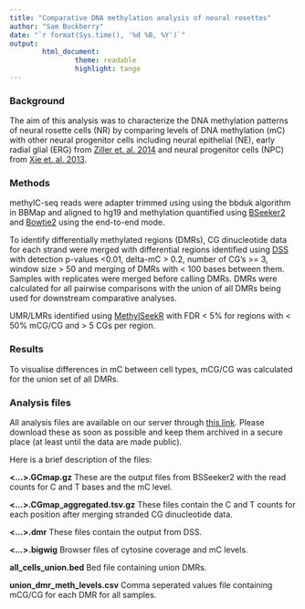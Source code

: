 ```yaml
---
title: "Comparative DNA methylation analysis of neural rosettes"
author: "Sam Buckberry"
date: "`r format(Sys.time(), '%d %B, %Y')`"
output:
        html_document:
                theme: readable
                highlight: tango
---
```


### Background
The aim of this analysis was to characterize the DNA methylation patterns of neural rosette cells (NR) by comparing levels of DNA methylation (mC) with other neural progenitor cells including neural epithelial (NE), early radial glial (ERG) from [Ziller et. al. 2014](http://www.nature.com/nature/journal/v518/n7539/abs/nature13990.html) and neural progenitor cells (NPC) from [Xie et. al. 2013](http://www.sciencedirect.com/science/article/pii/S0092867413004649).

### Methods

methylC-seq reads were adapter trimmed using using the bbduk algorithm in BBMap and aligned to hg19 and methylation quantified using [BSeeker2](http://bmcgenomics.biomedcentral.com/articles/10.1186/1471-2164-14-774) and [Bowtie2](http://www.nature.com/nmeth/journal/v9/n4/full/nmeth.1923.html) using the end-to-end mode. 
 
To identify differentially methylated regions (DMRs), CG dinucleotide data for each strand were merged with differential regions identified using [DSS](http://nar.oxfordjournals.org/content/early/2015/07/15/nar.gkv715.full) with detection p-values <0.01, delta-mC > 0.2, number of CG's >= 3, window size > 50 and merging of DMRs with < 100 bases between them. Samples with replicates were merged before calling DMRs. DMRs were calculated for all pairwise comparisons with the union of all DMRs being used for downstream comparative analyses. 

UMR/LMRs identified using [MethylSeekR](http://nar.oxfordjournals.org/content/41/16/e155 ) with FDR < 5% for regions with < 50% mCG/CG and > 5 CGs per region.

### Results

To visualise differences in mC between cell types, mCG/CG was calculated for the union set of all DMRs. 

### Analysis files

All analysis files are available on our server through [this link](http://cpebrazor.ivec.org/public/listerlab/sam/hawkins_project/). Please download these as soon as possible and keep them archived in a secure place (at least until the data are made public). 

Here is a brief description of the files:

**<...>.GCmap.gz**
These are the output files from BSSeeker2 with the read counts for C and T bases and the mC level.

**<...>.CGmap_aggregated.tsv.gz**
These files contain the C and T counts for each position after merging stranded CG dinucleotide data.

**<...>.dmr**
These files contain the output from DSS.

**<...>.bigwig**
Browser files of cytosine coverage and mC levels.

**all_cells_union.bed**
Bed file containing union DMRs.

**union_dmr_meth_levels.csv**
Comma seperated values file containing mCG/CG for each DMR for all samples.


